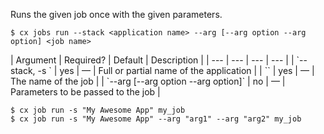 Runs the given job once with the given parameters.

<Tabs >
<Tab label="Usage">

```shell
$ cx jobs run --stack <application name> --arg [--arg option --arg option] <job name>
```
</Tab>
    
<Tab label="arguments">
| Argument | Required? | Default | Description |
|  ---  |  ---  |  ---  |  ---  |
| `--stack, -s <application name>` | yes | — | Full or partial name of the application |
| `<job name>` | yes | — | The name of the job |
| `--arg [--arg option --arg option]` | no | — | Parameters to be passed to the job |
</Tab>
<Tab label="examples">

```shell
$ cx job run -s "My Awesome App" my_job
$ cx job run -s "My Awesome App" --arg "arg1" --arg "arg2" my_job
```

</Tab>
</Tabs>